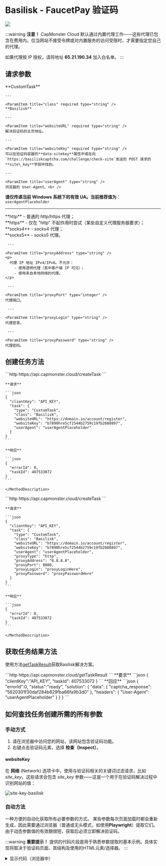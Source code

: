 ﻿---
sidebar_position: 14
sidebar_label: Basilisk
---


<ArticleHead slug="captchas/Basilisk-task" />

# Basilisk - FaucetPay 验证码

<PriceBlockWrap>
  <PriceBlock title="Basilisk" captchaId="faucetpay"/>
</PriceBlockWrap>

![](./images/basilisk/basilisk1.png)

:::warning **注意！**
CapMonster Cloud 默认通过内置代理工作——这些代理已包含在费用内。仅当网站不接受令牌或对内置服务的访问受限时，才需要指定您自己的代理。

如果代理按 IP 授权，请将地址 **65.21.190.34** 加入白名单。
:::

## 请求参数
<TabItem value="proxyless" label="CustomTask (without proxy)" default className="bordered-panel">
    <ParamItem title="type" required type="string" />
    **CustomTask**

    ---

    <ParamItem title="class" required type="string" />
    **Basilisk**

    ---

    <ParamItem title="websiteURL" required type="string" />
    解决验证码的主页地址。

    ---

    <ParamItem title="websiteKey" required type="string" />
    可以在验证码容器的**data-sitekey**属性中或在向 `https://basiliskcaptcha.com/challenge/check-site`发送的 POST 请求的 **site\_key**字段中找到。

    ---

    <ParamItem title="userAgent" type="string" />
	浏览器的 User-Agent。<br />
**请仅传递当前 Windows 系统下的有效 UA。当前推荐值为**：`userAgentPlaceholder`
   
   ---

   <ParamItem title="proxyType" type="string" />
    **http** - 普通的 http/https 代理；<br />**https** - 仅在 "http" 不起作用时尝试（某些自定义代理服务器要求）；<br />**socks4** - socks4 代理；<br />**socks5** - socks5 代理。

     ---

    <ParamItem title="proxyAddress" type="string" />
    <p>
	  代理 IP 地址 IPv4/IPv6。不允许：
		- 使用透明代理（其中客户端 IP 可见）；
		- 使用来自本地网络的代理。
	</p>

     ---

    <ParamItem title="proxyPort" type="integer" />
    代理端口。

     ---

    <ParamItem title="proxyLogin" type="string" />
    代理登录。

     ---

    <ParamItem title="proxyPassword" type="string" />
    代理密码。


</TabItem>


## 创建任务方法
<Tabs className="full-width-tabs filled-tabs request-tabs" groupId="captcha-type">
  <TabItem value="proxyless" label="CustomTask (无代理)" default className="method-panel">
    <MethodItem>
      ```http
      https://api.capmonster.cloud/createTask
      ```
    </MethodItem>
    <MethodDescription>

    **请求**

    ```json
    {
      "clientKey": "API_KEY",
      "task": {
        "type": "CustomTask",
        "class": "Basilisk",
        "websiteURL": "https://domain.io/account/register",
        "websiteKey": "b7890hre5cf2544b2759c19fb2600897",
        "userAgent": "userAgentPlaceholder"
      }
    }
    ```

    **响应**

    ```json
    {
      "errorId": 0,
      "taskId": 407533072
    }
    ```

    </MethodDescription>
  </TabItem>

  <TabItem value="proxy" label="CustomTask (使用代理)" className="method-panel">
    <MethodItem>
      ```http
      https://api.capmonster.cloud/createTask
      ```
    </MethodItem>
    <MethodDescription>

    **请求**

    ```json
    {
      "clientKey": "API_KEY",
      "task": {
        "type": "CustomTask",
        "class": "Basilisk",
        "websiteURL": "https://domain.io/account/register",
        "websiteKey": "b7890hre5cf2544b2759c19fb2600897",
        "userAgent": "userAgentPlaceholder",
        "proxyType": "http",
        "proxyAddress": "8.8.8.8",
        "proxyPort": 8080,
        "proxyLogin": "proxyLoginHere",
        "proxyPassword": "proxyPasswordHere"
      }
    }
    ```

    **响应**

    ```json
    {
      "errorId": 0,
      "taskId": 407533072
    }
    ```

    </MethodDescription>
  </TabItem>
</Tabs>


## 获取任务结果方法
使用方法[getTaskResult](../api/methods/get-task-result.md)获取Basilisk解决方案。

<TabItem value="proxyless" label="GeeTestTaskProxyless (without proxy)" default className="method-panel-full">
	<MethodItem>
		```http
		https://api.capmonster.cloud/getTaskResult
		```
	</MethodItem>
	<MethodDescription>
		**要求**
		```json
		{
		  "clientKey":"API_KEY",
		  "taskId": 407533072
		}
		```
		**回应**
		```json
		{
		   "errorId":0,
		   "status":"ready",
		   "solution": {
			  "data": {
				   "captcha_response": "5620301f30daf284b829fba66fa9b3d0"
			   },
			   "headers": {
				   "User-Agent": "userAgentPlaceholder"
			   }
		   }
		}
		```
	</MethodDescription>
</TabItem>

## 如何查找任务创建所需的所有参数

### 手动方式

1. 请在浏览器中访问您的网站，该网站包含验证码功能。
2. 右键点击验证码元素，选择 **检查（Inspect）**。

#### websiteKey

在 **网络** (Network) 选项卡中，使用与验证码相关的关键词过滤请求，比如 *site_key*。这些请求会包含 *site_key* 参数——这是一个用于在验证码解决过程中识别网站的值：

![site-key-basilisk](images\basilisk\site-key.png)

### 自动方法

一种方便的自动化获取所有必要参数的方式。
某些参数每次页面加载时都会重新生成，因此需要通过浏览器（普通或无头模式，如使用**Playwright**）提取它们。
由于动态参数值的有效期很短，获取后必须立即解决验证码。

:::warning **重要提示！**
提供的代码片段是用于熟悉参数提取的基本示例。具体实现将取决于验证码页面、其结构及使用的HTML元素/选择器。
:::

<Tabs className="full-width-tabs filled-tabs request-tabs">
  <TabItem value="js" label="JavaScript" default className="method-panel">
    <details>
      <summary>显示代码（浏览器中）</summary>
      ```js
      // 查找具有 data-sitekey 属性的元素
      const captchaElement = document.querySelector('[data-sitekey]');

      // 提取 sitekey 值
      if (captchaElement) {
        const siteKey = captchaElement.getAttribute('data-sitekey');
        console.log('找到 site-key:', siteKey);
      } else {
        console.log('未找到 site-key');
      }
      ```
    </details>

    <details>
      <summary>显示代码（Node.js）</summary>
      ```js
      import { chromium } from 'playwright';

      async function extractSiteKey() {
        const browser = await chromium.launch({ headless: true });
        const page = await browser.newPage();

        const url = 'https://example.com';
        await page.goto(url);

        // 查找具有 data-sitekey 属性的元素
        const captchaElement = await page.$('[data-sitekey]');

        // 提取 sitekey 值
        if (captchaElement) {
          const siteKey = await captchaElement.getAttribute('data-sitekey');
          console.log('找到 site-key:', siteKey);
        } else {
          console.log('未找到 site-key');
        }

        await browser.close();
      }

      extractSiteKey();
      ```
    </details>
  </TabItem>

  <TabItem value="python" label="Python" className="method-panel">
    <details>
      <summary>显示代码</summary>
      ```python
      import asyncio
      from playwright.async_api import async_playwright

      async def main():
          async with async_playwright() as p:
              browser = await p.chromium.launch(headless=False)
              page = await browser.new_page()

              url = 'https://example.com/captcha-page'
              await page.goto(url)

              # 查找具有 data-sitekey 属性的元素
              captcha_element = await page.query_selector('[data-sitekey]')

              # 如果找到元素则提取 sitekey 值
              if captcha_element:
                  site_key = await captcha_element.get_attribute('data-sitekey')
                  print('找到 site-key:', site_key)
              else:
                  print('未找到 site-key')

              await browser.close()

      asyncio.run(main())
      ```
    </details>
  </TabItem>

  <TabItem value="csharp" label="C#" className="method-panel">
    <details>
      <summary>显示代码</summary>
      ```csharp
      using System;
      using System.Threading.Tasks;
      using Microsoft.Playwright;

      class Program
      {
          static async Task Main(string[] args)
          {
              string url = "https://example.com/captcha-page";

              using var playwright = await Playwright.CreateAsync();
              var browser = await playwright.Chromium.LaunchAsync(new BrowserTypeLaunchOptions { 
              Headless = false });
              var page = await browser.NewPageAsync();

              await page.GotoAsync(url);

              // 查找具有 data-sitekey 属性的元素
              var captchaElement = await page.QuerySelectorAsync("[data-sitekey]");

              // 如果找到元素则提取 sitekey 值
              if (captchaElement != null)
              {
                  var siteKey = await captchaElement.GetAttributeAsync("data-sitekey");
                  Console.WriteLine("找到 site-key: " + siteKey);
              }
              else
              {
                  Console.WriteLine("未找到 site-key");
              }

              await browser.CloseAsync();
          }
      }
      ```
    </details>
  </TabItem>
</Tabs>

## 使用 SDK 库

<Tabs className="full-width-tabs filled-tabs request-tabs" groupId="captcha-type">

  <TabItem value="js" label="JavaScript" default className="method-panel">

  ```js
  // https://github.com/ZennoLab/capmonstercloud-client-js

  import { CapMonsterCloudClientFactory, ClientOptions, BasiliskRequest } from '@zennolab_com/capmonstercloud-client';

  document.addEventListener('DOMContentLoaded', async () => {
    const cmcClient = CapMonsterCloudClientFactory.Create(
      new ClientOptions({ clientKey: '<你的 capmonster.cloud API key>' })
    );

    console.log(await cmcClient.getBalance());

    // 不使用代理选项
    const basiliskRequest = new BasiliskRequest({
      websiteURL: 'https://example.com', // 带验证码的页面 URL
      websiteKey: 'websiteKey',          // 替换为正确的值
    });

    // 使用代理选项
    /*
    const basiliskRequest = new BasiliskRequest({
      websiteURL: 'https://example.com', 
      websiteKey: 'websiteKey',          
      proxyAddress: '8.8.8.8',
      proxyPort: 8080,
      proxyLogin: 'proxyLoginHere',
      proxyPassword: 'proxyPasswordHere',
    });
    */

    console.log(await cmcClient.Solve(basiliskRequest));
  });
````

  </TabItem>

  <TabItem value="python" label="Python" className="method-panel">

```python
# https://github.com/ZennoLab/capmonstercloud-client-python

import asyncio
from capmonstercloudclient import CapMonsterClient, ClientOptions
from capmonstercloudclient.requests import BasiliskCustomTaskRequest

# 你的 CapMonster Cloud API key
client_options = ClientOptions(api_key="your_api_key")  # 你的 CapMonster Cloud API key
cap_monster_client = CapMonsterClient(options=client_options)

# 不使用代理选项
basilisk_request = BasiliskCustomTaskRequest(
    websiteUrl="https://example.com",                  # 带验证码的页面 URL
    websiteKey="b3760bfe5cf4254b2759c19fg2698og"       # 替换为正确的值
)

# 使用代理选项
# 取消注释下面的代码块并填写代理数据
# basilisk_request = BasiliskCustomTaskRequest(
#     websiteUrl="https://example.com",                
#     websiteKey="b3760bfe5cf4254b2759c19fg2698og",     
#     proxyType="http",           
#     proxyAddress="127.0.0.1",   
#     proxyPort=8080,             
#     proxyLogin="username",      
#     proxyPassword="password"    
# )

async def solve_captcha():
    return await cap_monster_client.solve_captcha(basilisk_request)

responses = asyncio.run(solve_captcha())
print(responses)
```

  </TabItem>

  <TabItem value="csharp" label="C#" className="method-panel">

```csharp
// https://github.com/ZennoLab/capmonstercloud-client-dotnet

using System;
using System.Threading.Tasks;
using Zennolab.CapMonsterCloud;
using Zennolab.CapMonsterCloud.Requests;

class Program
{
    static async Task Main(string[] args)
    {
        // 你的 CapMonster Cloud API key
        var clientOptions = new ClientOptions
        {
            ClientKey = "your_api_key" // 你的 CapMonster Cloud API key
        };

        var cmCloudClient = CapMonsterCloudClientFactory.Create(clientOptions);

        // 不使用代理选项
        var basiliskRequest = new BasiliskCustomTaskRequest
        {
            WebsiteUrl = "https://example.com",                 // 带验证码的页面 URL
            WebsiteKey = "b3760bfe5cf4254b2759c19fg2698og"      // 替换为正确的值
        };

        // 使用代理选项
        // 取消注释下面的代码块并填写代理数据
        /*
        var basiliskRequest = new BasiliskCustomTaskRequest
        {
            WebsiteUrl = "https://example.com",                         
            WebsiteKey = "b3760bfe5cf4254b2759c19fg2698og",     
            Proxy = new ProxyContainer(
                "8.8.8.8",            
                8080,                 
                ProxyType.Http,       
                "proxyLoginHere",     
                "proxyPasswordHere"   
            )
        };
        */

        var basiliskResult = await cmCloudClient.SolveAsync(basiliskRequest);

        Console.WriteLine("验证码解决数据: " + string.Join(", ", basiliskResult.Solution.Data));
        Console.WriteLine("验证码解决头信息: " + string.Join(", ", basiliskResult.Solution.Headers));
    }
}
```

  </TabItem>

</Tabs>
